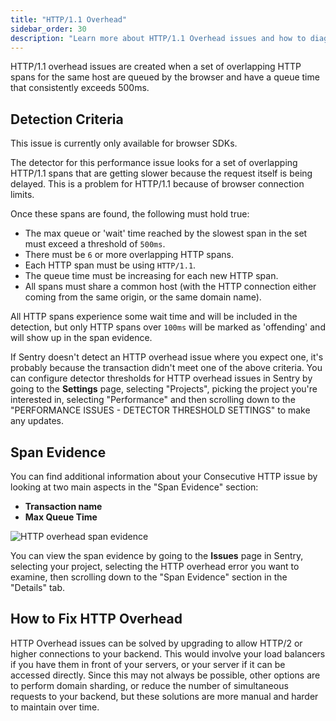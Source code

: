 ```yaml
---
title: "HTTP/1.1 Overhead"
sidebar_order: 30
description: "Learn more about HTTP/1.1 Overhead issues and how to diagnose and fix them."
---
```


HTTP/1.1 overhead issues are created when a set of overlapping HTTP spans for the same host are queued by the browser and have a queue time that consistently exceeds 500ms.

## Detection Criteria

<Alert>

This issue is currently only available for browser SDKs.

</Alert>

The detector for this performance issue looks for a set of overlapping HTTP/1.1 spans that are getting slower because the request itself is being delayed. This is a problem for HTTP/1.1 because of browser connection limits.

Once these spans are found, the following must hold true:

- The max queue or 'wait' time reached by the slowest span in the set must exceed a threshold of `500ms`.
- There must be `6` or more overlapping HTTP spans.
- Each HTTP span must be using `HTTP/1.1`.
- The queue time must be increasing for each new HTTP span.
- All spans must share a common host (with the HTTP connection either coming from the same origin, or the same domain name).

All HTTP spans experience some wait time and will be included in the detection, but only HTTP spans over `100ms` will be marked as 'offending' and will show up in the span evidence.

If Sentry doesn't detect an HTTP overhead issue where you expect one, it's probably because the transaction didn't meet one of the above criteria. You can configure detector thresholds for HTTP overhead issues in Sentry by going to the **Settings** page, selecting "Projects", picking the project you're interested in, selecting "Performance" and then scrolling down to the "PERFORMANCE ISSUES - DETECTOR THRESHOLD SETTINGS" to make any updates.

## Span Evidence

You can find additional information about your Consecutive HTTP issue by looking at two main aspects in the "Span Evidence" section:

- **Transaction name**
- **Max Queue Time**

![HTTP overhead span evidence](./img/http-overhead-spans.png)

You can view the span evidence by going to the **Issues** page in Sentry, selecting your project, selecting the HTTP overhead error you want to examine, then scrolling down to the "Span Evidence" section in the "Details" tab.

## How to Fix HTTP Overhead

HTTP Overhead issues can be solved by upgrading to allow HTTP/2 or higher connections to your backend. This would involve your load balancers if you have them in front of your servers, or your server if it can be accessed directly. Since this may not always be possible, other options are to perform domain sharding, or reduce the number of simultaneous requests to your backend, but these solutions are more manual and harder to maintain over time.
